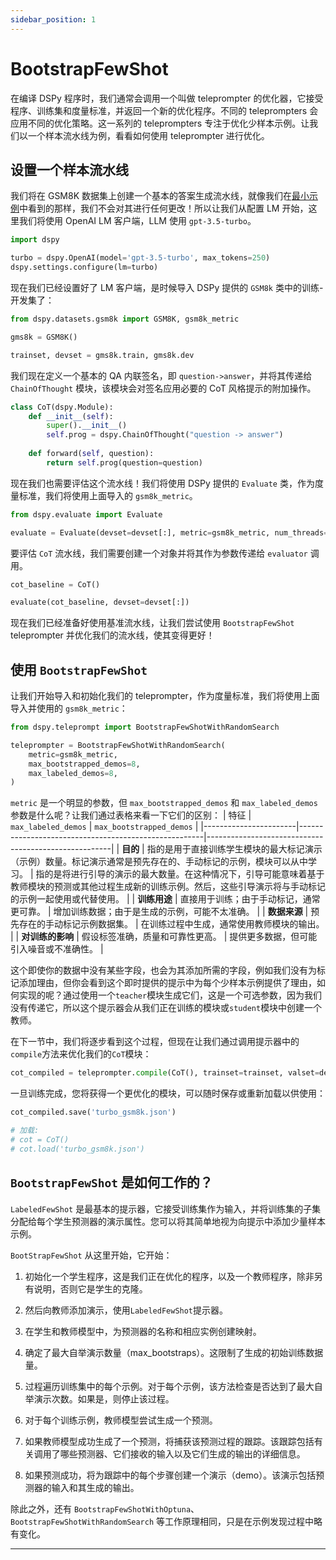 ```yaml
---
sidebar_position: 1
---
```



# BootstrapFewShot

在编译 DSPy 程序时，我们通常会调用一个叫做 teleprompter 的优化器，它接受程序、训练集和度量标准，并返回一个新的优化程序。不同的 teleprompters 会应用不同的优化策略。这一系列的 teleprompters 专注于优化少样本示例。让我们以一个样本流水线为例，看看如何使用 teleprompter 进行优化。

## 设置一个样本流水线

我们将在 GSM8K 数据集上创建一个基本的答案生成流水线，就像我们在[最小示例](https://dspy-docs.vercel.app/docs/quick-start/minimal-example)中看到的那样，我们不会对其进行任何更改！所以让我们从配置 LM 开始，这里我们将使用 OpenAI LM 客户端，LLM 使用 `gpt-3.5-turbo`。

```python
import dspy

turbo = dspy.OpenAI(model='gpt-3.5-turbo', max_tokens=250)
dspy.settings.configure(lm=turbo)
```

现在我们已经设置好了 LM 客户端，是时候导入 DSPy 提供的 `GSM8k` 类中的训练-开发集了：

```python
from dspy.datasets.gsm8k import GSM8K, gsm8k_metric

gms8k = GSM8K()

trainset, devset = gms8k.train, gms8k.dev
```

我们现在定义一个基本的 QA 内联签名，即 `question->answer`，并将其传递给 `ChainOfThought` 模块，该模块会对签名应用必要的 CoT 风格提示的附加操作。

```python
class CoT(dspy.Module):
    def __init__(self):
        super().__init__()
        self.prog = dspy.ChainOfThought("question -> answer")
    
    def forward(self, question):
        return self.prog(question=question)
```

现在我们也需要评估这个流水线！我们将使用 DSPy 提供的 `Evaluate` 类，作为度量标准，我们将使用上面导入的 `gsm8k_metric`。

```python
from dspy.evaluate import Evaluate

evaluate = Evaluate(devset=devset[:], metric=gsm8k_metric, num_threads=NUM_THREADS, display_progress=True, display_table=False)
```

要评估 `CoT` 流水线，我们需要创建一个对象并将其作为参数传递给 `evaluator` 调用。

```python
cot_baseline = CoT()

evaluate(cot_baseline, devset=devset[:])
```

现在我们已经准备好使用基准流水线，让我们尝试使用 `BootstrapFewShot` teleprompter 并优化我们的流水线，使其变得更好！

## 使用 `BootstrapFewShot`

让我们开始导入和初始化我们的 teleprompter，作为度量标准，我们将使用上面导入并使用的 `gsm8k_metric`：

```python
from dspy.teleprompt import BootstrapFewShotWithRandomSearch

teleprompter = BootstrapFewShotWithRandomSearch(
    metric=gsm8k_metric, 
    max_bootstrapped_demos=8, 
    max_labeled_demos=8,
)
```

`metric` 是一个明显的参数，但 `max_bootstrapped_demos` 和 `max_labeled_demos` 参数是什么呢？让我们通过表格来看一下它们的区别：
| 特征                  | `max_labeled_demos`                                  | `max_bootstrapped_demos`                             |
|-----------------------|------------------------------------------------------|------------------------------------------------------|
| **目的**              | 指的是用于直接训练学生模块的最大标记演示（示例）数量。标记演示通常是预先存在的、手动标记的示例，模块可以从中学习。 | 指的是将进行引导的演示的最大数量。在这种情况下，引导可能意味着基于教师模块的预测或其他过程生成新的训练示例。然后，这些引导演示将与手动标记的示例一起使用或代替使用。 |
| **训练用途**          | 直接用于训练；由于手动标记，通常更可靠。 | 增加训练数据；由于是生成的示例，可能不太准确。 |
| **数据来源**          | 预先存在的手动标记示例数据集。                    | 在训练过程中生成，通常使用教师模块的输出。 |
| **对训练的影响**      | 假设标签准确，质量和可靠性更高。                  | 提供更多数据，但可能引入噪音或不准确性。 |

这个即使你的数据中没有某些字段，也会为其添加所需的字段，例如我们没有为标记添加理由，但你会看到这个即时提供的提示中为每个少样本示例提供了理由，如何实现的呢？通过使用一个`teacher`模块生成它们，这是一个可选参数，因为我们没有传递它，所以这个提示器会从我们正在训练的模块或`student`模块中创建一个教师。

在下一节中，我们将逐步看到这个过程，但现在让我们通过调用提示器中的`compile`方法来优化我们的`CoT`模块：

```python
cot_compiled = teleprompter.compile(CoT(), trainset=trainset, valset=devset)
```

一旦训练完成，您将获得一个更优化的模块，可以随时保存或重新加载以供使用：

```python
cot_compiled.save('turbo_gsm8k.json')

# 加载:
# cot = CoT()
# cot.load('turbo_gsm8k.json')
```

## `BootstrapFewShot` 是如何工作的？

`LabeledFewShot` 是最基本的提示器，它接受训练集作为输入，并将训练集的子集分配给每个学生预测器的演示属性。您可以将其简单地视为向提示中添加少量样本示例。

`BootStrapFewShot` 从这里开始，它开始：
1. 初始化一个学生程序，这是我们正在优化的程序，以及一个教师程序，除非另有说明，否则它是学生的克隆。

2. 然后向教师添加演示，使用`LabeledFewShot`提示器。

3. 在学生和教师模型中，为预测器的名称和相应实例创建映射。
4. 确定了最大自举演示数量（max_bootstraps）。这限制了生成的初始训练数据量。

5. 过程遍历训练集中的每个示例。对于每个示例，该方法检查是否达到了最大自举演示次数。如果是，则停止该过程。

6. 对于每个训练示例，教师模型尝试生成一个预测。

7. 如果教师模型成功生成了一个预测，将捕获该预测过程的跟踪。该跟踪包括有关调用了哪些预测器、它们接收的输入以及它们生成的输出的详细信息。

8. 如果预测成功，将为跟踪中的每个步骤创建一个演示（demo）。该演示包括预测器的输入和其生成的输出。

除此之外，还有 `BootstrapFewShotWithOptuna`、`BootstrapFewShotWithRandomSearch` 等工作原理相同，只是在示例发现过程中略有变化。

***

<AuthorDetails name="Herumb Shandilya"/>